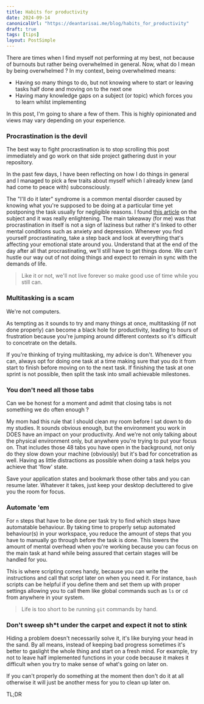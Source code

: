 ```yaml
---
title: Habits for productivity
date: 2024-09-14
canonicalUrl: "https://deantarisai.me/blog/habits_for_productivity"
draft: true
tags: [tips]
layout: PostSimple
---
```


There are times when I find myself not performing at my best, not because of burnouts but rather being overwhelmed in general. Now, what do I mean by being overwhelmed ? In my context, being overwhelmed means:

- Having so many things to do, but not knowing where to start or leaving tasks half done and moving on to the next one
- Having many knowledge gaps on a subject (or topic) which forces you to learn whilst implementing

In this post, I'm going to share a few of them. This is highly opinionated and views may vary depending on your experience.

### Procrastination is the devil

The best way to fight procrastination is to stop scrolling this post immediately and go work on that side project gathering dust in your repository.


In the past few days, I have been reflecting on how I do things in general and I managed to pick a few traits about myself which I already knew (and had come to peace with) subconsciously.

The "I'll do it later" syndrome is a common mental disorder caused by knowing what you're supposed to be doing at a particular time yet postponing the task usually for negligible reasons. I found [this article](https://www.mcleanhospital.org/essential/procrastination) on the subject and it was really enlightening. The main takeaway (for me) was that procrastination in itself is not a sign of laziness but rather it's linked to other mental conditions such as anxiety and depression.
Whenever you find yourself procrastinating, take a step back and look at everything that's affecting your emotional state around you. Understand that at the end of the day after all that procrastinating, we'll still have to get things done. We can't hustle our way out of not doing things and expect to remain in sync with the demands of life. 

> Like it or not, we'll not live forever so make good use of time while you still can.


### Multitasking is a scam

We're not computers.

As tempting as it sounds to try and many things at once, multitasking (if not done properly) can become a black hole for productivity, leading to hours of frustration because you're jumping around different contexts so it's difficult to concetrate on the details.

If you're thinking of trying multitasking, my advice is don't. Whenever you can, always opt for doing one task at a time making sure that you do it from start to finish before moving on to the next task. If finishing the task at one sprint is not possible, then split the task into small achievable milestones. 

### You don't need all those tabs

Can we be honest for a moment and admit that closing tabs is not something we do often enough ? 

My mom had this rule that I should clean my room before I sat down to do my studies. It sounds obvious enough, but the environment you work in DOES have an impact on your productivity. 
And we're not only talking about the physical environment only, but anywhere you're trying to put your focus on. That includes those 48 tabs you have open in the background, not only do they slow down your machine (obviously) but it's bad for concetration as well. Having as little distractions as possible when doing a task helps you achieve that 'flow' state. 

Save your application states and bookmark those other tabs and you can resume later. Whatever it takes, just keep your desktop decluttered to give you the room for focus.

### Automate 'em

For `n` steps that have to be done per task try to find which steps have automatable behaviour. 
By taking time to properly setup automated behaviour(s) in your workspace, you reduce the amount of steps that you have to manually go through before the task is done. 
This lowers the amount of mental overhead when you're working because you can focus on the main task at hand while being assured that certain stages will be handled for you.

This is where scripting comes handy, because you can write the instructions and call that script later on when you need it. For instance, `bash` scripts can be helpful if you define them and set them up with proper settings allowing you to call them like global commands such as `ls` or `cd` from anywhere in your system.

> Life is too short to be running `git` commands by hand.


### Don't sweep sh*t under the carpet and expect it not to stink

Hiding a problem doesn't necessarily solve it, it's like burying your head in the sand. By all means, instead of keeping bad progress sometimes it's better to gaslight the whole thing and start on a fresh mind. 
For example, try not to leave half implemented functions in your code because it makes it difficult when you try to make sense of what's going on later on.

If you can't properly do something at the moment then don't do it at all otherwise it will just be another mess for you to clean up later on.



TL;DR

